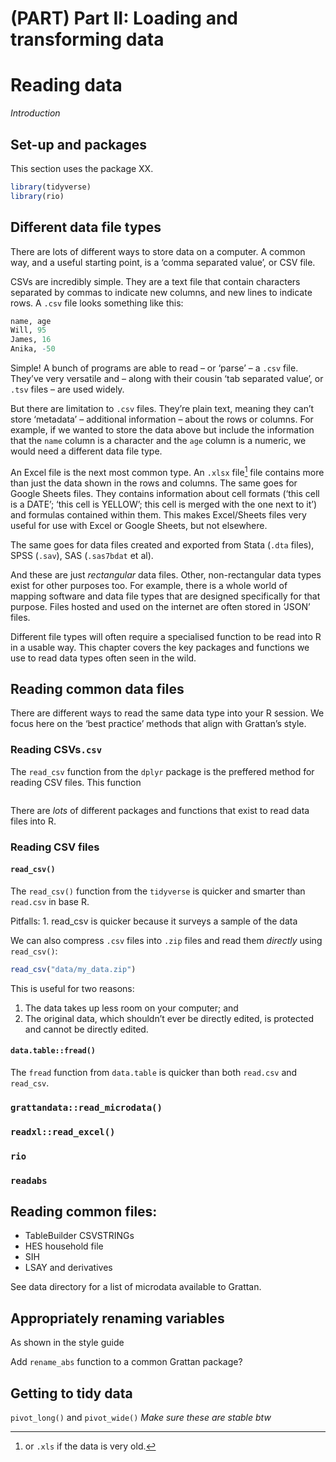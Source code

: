 # (PART) Part II: Loading and transforming data {-}

# Reading data {#reading-data}

_Introduction_

## Set-up and packages

This section uses the package XX.


```r
library(tidyverse)
library(rio)
```


## Different data file types

There are lots of different ways to store data on a computer.
A common way, and a useful starting point, is a 'comma separated value', or CSV file.

CSVs are incredibly simple. They are a text file that contain characters separated by commas to indicate new columns, and new lines to indicate rows. A `.csv` file looks something like this:

```r
name, age
Will, 95
James, 16
Anika, -50
```

Simple! A bunch of programs are able to read -- or 'parse' -- a `.csv` file. They've very versatile and -- along with their cousin 'tab separated value', or `.tsv` files -- are used widely.

But there are limitation to `.csv` files. They're plain text, meaning they can't store 'metadata' -- additional information -- about the rows or columns. For example, if we wanted to store the data above but include the information that the `name` column is a character and the `age` column is a numeric, we would need a different data file type. 

An Excel file is the next most common type. An `.xlsx` file^[or `.xls` if the data is very old.] file contains more than just the data shown in the rows and columns. The same goes for Google Sheets files. They contains information about cell formats ('this cell is a DATE'; 'this cell is YELLOW'; this cell is merged with the one next to it') and formulas contained within them. This makes Excel/Sheets files very useful for use with Excel or Google Sheets, but not elsewhere.

The same goes for data files created and exported from Stata (`.dta` files), SPSS (`.sav`), SAS (`.sas7bdat` et al).

And these are just _rectangular_ data files. Other, non-rectangular data types exist for other purposes too. For example, there is a whole world of mapping software and data file types that are designed specifically for that purpose. Files hosted and used on the internet are often stored in 'JSON' files.

Different file types will often require a specialised function to be read into R in a usable way. This chapter covers the key packages and functions we use to read data types often seen in the wild.


## Reading common data files

There are different ways to read the same data type into your R session.
We focus here on the 'best practice' methods that align with Grattan's style.


### Reading CSVs`.csv`

The `read_csv` function from the `dplyr` package is the preffered method for reading CSV files.
This function     

```r

```


There are *lots* of different packages and functions that exist to read data files into R.


### Reading CSV files

#### `read_csv()`

The `read_csv()` function from the `tidyverse` is quicker and smarter than `read.csv` in base R. 

Pitfalls:
1. read_csv is quicker because it surveys a sample of the data

We can also compress `.csv` files into `.zip` files and read them _directly_ using `read_csv()`:

```r
read_csv("data/my_data.zip")
```

This is useful for two reasons: 

1. The data takes up less room on your computer; and
2. The original data, which shouldn't ever be directly edited, is protected and cannot be directly edited.

#### `data.table::fread()`

The `fread` function from `data.table` is quicker than both `read.csv` and `read_csv`. 

### `grattandata::read_microdata()` {#read_microdata}

### `readxl::read_excel()`

### `rio` 

### `readabs`



## Reading common files:

- TableBuilder CSVSTRINGs
- HES household file
- SIH
- LSAY and derivatives

See data directory for a list of microdata available to Grattan.



## Appropriately renaming variables

As shown in the style guide

Add `rename_abs` function to a common Grattan package?


## Getting to tidy data

`pivot_long()` and `pivot_wide()`
_Make sure these are stable btw_


